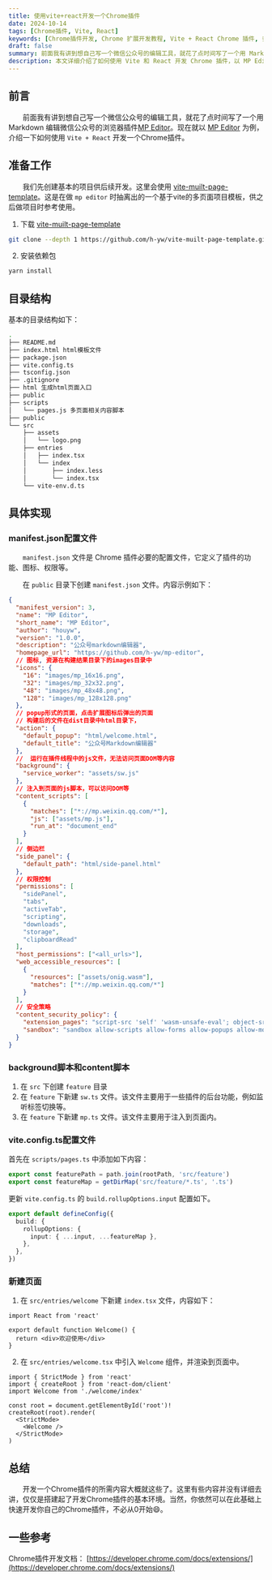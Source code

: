 ```yaml
---
title: 使用vite+react开发一个Chrome插件
date: 2024-10-14
tags: [Chrome插件, Vite, React]
keywords: [Chrome插件开发, Chrome 扩展开发教程, Vite + React Chrome 插件, 多页面 Vite 项目]
draft: false
summary: 前面我有讲到想自己写一个微信公众号的编辑工具，就花了点时间写了一个用 Markdown 编辑微信公众号的浏览器插件 MP Editor。现在就以 MP Editor 为例，介绍一下如何使用 Vite + React 开发一个Chrome插件。
description: 本文详细介绍了如何使用 Vite 和 React 开发 Chrome 插件，以 MP Editor 为例，讲解从初始化项目到配置 manifest.json 文件的完整流程。你将学会搭建多页面结构、编写 background 和 content 脚本、实现基本页面交互。文中提供了完整的代码示例和目录结构，让你无需从零开始即可高效开发属于自己的 Chrome 扩展插件。
---
```


## 前言

&emsp;&emsp;前面我有讲到想自己写一个微信公众号的编辑工具，就花了点时间写了一个用 Markdown 编辑微信公众号的浏览器插件[MP Editor](https://github.com/h-yw/mp-editor)。现在就以 [MP Editor](https://github.com/h-yw/mp-editor) 为例，介绍一下如何使用 `Vite + React` 开发一个Chrome插件。

<TOCInline toc={props.toc} exclude="Overview" toHeading={3} />

## 准备工作

&emsp;&emsp;我们先创建基本的项目供后续开发。这里会使用 [vite-muilt-page-template](https://github.com/h-yw/vite-muilt-page-template.git)。这是在做 `mp editor` 时抽离出的一个基于vite的多页面项目模板，供之后做项目时参考使用。

1. 下载 [vite-muilt-page-template](https://github.com/h-yw/vite-muilt-page-template.git)

```bash
git clone --depth 1 https://github.com/h-yw/vite-muilt-page-template.git  chrome-extension-template
```

2. 安装依赖包

```bash
yarn install
```

## 目录结构

基本的目录结构如下：

```bash
.
├── README.md
├── index.html html模板文件
├── package.json
├── vite.config.ts
├── tsconfig.json
├── .gitignore
├── html 生成html页面入口
├── public
├── scripts
│   └── pages.js 多页面相关内容脚本
├── public
└── src
    ├── assets
    │   └── logo.png
    ├── entries
    │   ├── index.tsx
    │   └── index
    │       ├── index.less
    │       └── index.tsx
    └── vite-env.d.ts

```

## 具体实现

### manifest.json配置文件

&emsp;&emsp;`manifest.json` 文件是 Chrome 插件必要的配置文件，它定义了插件的功能、图标、权限等。

&emsp;&emsp;在 `public` 目录下创建 `manifest.json` 文件。内容示例如下：

```json
{
  "manifest_version": 3,
  "name": "MP Editor",
  "short_name": "MP Editor",
  "author": "houyw",
  "version": "1.0.0",
  "description": "公众号markdown编辑器",
  "homepage_url": "https://github.com/h-yw/mp-editor",
  // 图标, 资源在构建结果目录下的images目录中
  "icons": {
    "16": "images/mp_16x16.png",
    "32": "images/mp_32x32.png",
    "48": "images/mp_48x48.png",
    "128": "images/mp_128x128.png"
  },
  // popup形式的页面，点击扩展图标后弹出的页面
  // 构建后的文件在dist目录中html目录下，
  "action": {
    "default_popup": "html/welcome.html",
    "default_title": "公众号Markdown编辑器"
  },
  //  运行在插件线程中的js文件，无法访问页面DOM等内容
  "background": {
    "service_worker": "assets/sw.js"
  },
  // 注入到页面的js脚本，可以访问DOM等
  "content_scripts": [
    {
      "matches": ["*://mp.weixin.qq.com/*"],
      "js": ["assets/mp.js"],
      "run_at": "document_end"
    }
  ],
  // 侧边栏
  "side_panel": {
    "default_path": "html/side-panel.html"
  },
  // 权限控制
  "permissions": [
    "sidePanel",
    "tabs",
    "activeTab",
    "scripting",
    "downloads",
    "storage",
    "clipboardRead"
  ],
  "host_permissions": ["<all_urls>"],
  "web_accessible_resources": [
    {
      "resources": ["assets/onig.wasm"],
      "matches": ["*://mp.weixin.qq.com/*"]
    }
  ],
  // 安全策略
  "content_security_policy": {
    "extension_pages": "script-src 'self' 'wasm-unsafe-eval'; object-src 'self';",
    "sandbox": "sandbox allow-scripts allow-forms allow-popups allow-modals; script-src 'self' 'unsafe-inline' 'unsafe-eval'; child-src 'self';"
  }
}
```

### background脚本和content脚本

1. 在 `src` 下创建 `feature` 目录
2. 在 `feature` 下新建 `sw.ts` 文件。该文件主要用于一些插件的后台功能，例如监听标签切换等。
3. 在 `feature` 下新建 `mp.ts` 文件。该文件主要用于注入到页面内。

### vite.config.ts配置文件

首先在 `scripts/pages.ts` 中添加如下内容：

```ts
export const featurePath = path.join(rootPath, 'src/feature')
export const featureMap = getDirMap('src/feature/*.ts', '.ts')
```

更新 `vite.config.ts` 的 `build.rollupOptions.input` 配置如下。

```ts
export default defineConfig({
  build: {
    rollupOptions: {
      input: { ...input, ...featureMap },
    },
  },
})
```

### 新建页面

1. 在 `src/entries/welcome` 下新建 `index.tsx` 文件，内容如下：

```tsx
import React from 'react'

export default function Welcome() {
  return <div>欢迎使用</div>
}
```

2. 在 `src/entries/welcome.tsx` 中引入 `Welcome` 组件，并渲染到页面中。

```tsx
import { StrictMode } from 'react'
import { createRoot } from 'react-dom/client'
import Welcome from './welcome/index'

const root = document.getElementById('root')!
createRoot(root).render(
  <StrictMode>
    <Welcome />
  </StrictMode>
)
```

## 总结

&emsp;&emsp;开发一个Chrome插件的所需内容大概就这些了。这里有些内容并没有详细去讲，仅仅是搭建起了开发Chrome插件的基本环境。当然，你依然可以在此基础上快速开发你自己的Chrome插件，不必从0开始😄。

## 一些参考

Chrome插件开发文档： [https://developer.chrome.com/docs/extensions/](https://developer.chrome.com/docs/extensions/)
